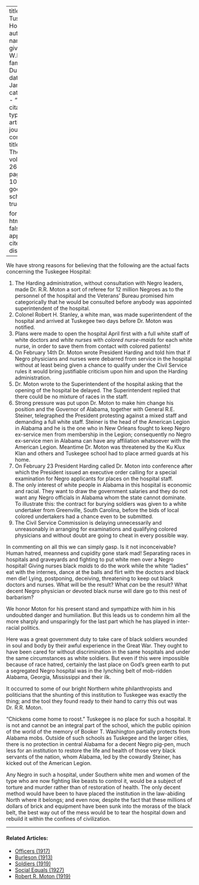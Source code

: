 
---
title: 'The Tuskegee Hospital'
author:
  - name:
      given: W.E.B.
      family: Du Bois
date: Jan. 1923
categories: 
  - ""
citation: 
  type: article-journal
  container-title: The Crisis
  volume: 26
  issue: 3
  page: 106-107
google-scholar: true

format:
  html:
    toc: false
    appendix-cite-as: display
---


We have strong reasons for 
believing that the following 
are the actual facts concerning the Tuskegee Hospital:

1.  The Harding administration, 
without consultation with Negro leaders, made Dr. R.R. Moton a sort of referee for 12 million Negroes as to the personnel of the hospital and the Veterans' Bureau promised him categorically that he would be consulted before anybody was appointed superintendent of the hospital. 
2. Colonel Robert H. Stanley, a white man, was made superintendent of the hospital and arrived at Tuskegee two days before Dr. Moton was notified. 
3. Plans were made to open the hospital April first with a full white staff of white doctors and *white nurses* with *colored nurse-maids* for each white nurse, in order to save them from contact with colored patients! 
4. On February 14th Dr. Moton wrote President Harding and told him that if Negro physicians and nurses were debarred from service in the hospital without at least being given a chance to qualify under the Civil Service rules it would bring justifiable criticism upon him and upon the Harding administration. 
5. Dr. Moton wrote to the Superintendent of the hospital asking that the opening of the hospital be delayed. The Superintendent replied that there could be no mixture of races in the staff. 
6. Strong pressure was put upon Dr. Moton to make him change his position and the Governor of Alabama, together with General R.E. Steiner, telegraphed the President protesting against a mixed staff and demanding a full white staff. Steiner is the head of the American Legion in Alabama and he is the one who in New Orleans fought to keep Negro ex-service men from membership in the Legion; consequently no Negro ex-service men in Alabama can have any affiliation whatsoever with the American Legion. Meantime Dr. Moton was threatened by the Ku Klux Klan and 
others and Tuskegee school had to place armed guards at his home. 
7. On February 23 President Harding called Dr. Moton into conference after which the President issued an executive order calling for a special examination for Negro applicants for places on the hospital staff. 
8. The only interest of white people in Alabama in this hospital is economic and racial. They want to draw the government salaries and they do not want any Negro officials in Alabama whom the state cannot dominate. To illustrate this: the contract for burying soldiers was given to a white undertaker from Greenville, South Carolina, before the bids of local colored undertakers had a chance even to be submitted. 
9. The Civil Service Commission is delaying unnecessarily and unreasonably in arranging for examinations and qualifying colored physicians and without doubt are going to cheat in every possible way. 

In commenting on all this we can simply gasp. Is it not inconceivable? Human hatred, meanness and cupidity gone stark mad! Separating races in hospitals and graveyards and fighting to put white men over a Negro hospital! Giving nurses black *maids* to do the work while the white "ladies" eat with the internes, dance at the balls and flirt with the doctors and black men die! Lying, postponing, deceiving, threatening to keep out black doctors and nurses. What will be the result? What *can* be the result? What decent Negro physician or devoted black nurse will dare go to this nest of barbarism? 

We honor Moton for his present stand and sympathize with him in his undoubted danger and humiliation. But this leads us to condemn him all the more sharply and unsparingly for the last part which he has played in inter-racial politics. 

Here was a great government duty 
to take care of black soldiers wounded in soul and body by their awful experience in the Great War. They ought to have been cared for without discrimination in the same hospitals and under the same circumstances as white soldiers. But even if this were impossible because of race hatred, certainly the last place on God's green earth to put a segregated Negro hospital was in the lynching belt of mob-ridden Alabama, Georgia, Mississippi and their ilk. 

It occurred to some of our bright Northern white philanthropists and politicians that the shunting of this institution to Tuskegee was exactly the thing; and the tool they found ready to their hand to carry this out was Dr. R.R. Moton. 

"Chickens come home to roost." Tuskegee is no place for such a hospital. It is not and cannot be an integral part of the school, which the public opinion of the world of the memory of Booker T. Washington partially protects from Alabama mobs. Outside of such schools as Tuskegee and the larger cities, there is no protection in central Alabama for a decent Negro pig-pen, much less for an institution to restore the life and health of those very black servants of the nation, whom Alabama, led by the cowardly Steiner, has kicked out of the American Legion. 

Any Negro in such a hospital, under Southern white men and women of the type who are now fighting like beasts to control it, would be a subject of torture and murder rather than of restoration of health. The only decent method would have been to have placed the institution in the law-abiding North where it belongs; and even now, despite the fact that these millions of dollars of brick and equipment have been sunk into the morass of the black belt, the best way out of the mess would be to tear the hospital down and rebuild it within the confines of civilization.

<!-- Similar articles start here -->

<hr>
#### Related Articles:

* [Officers (1917)](/Volumes/14/02/officers.html)
* [Burleson (1913)](/Volumes/06/04/burleson.html)
* [Soldiers (1919)](/Volumes/17/01/soldiers.html)
* [Social Equals (1927)](/Volumes/34/09/social_equals.html)
* [Robert R. Moton (1919)](/Volumes/18/01/robert_moton.html)

<!-- Similar articles end here -->